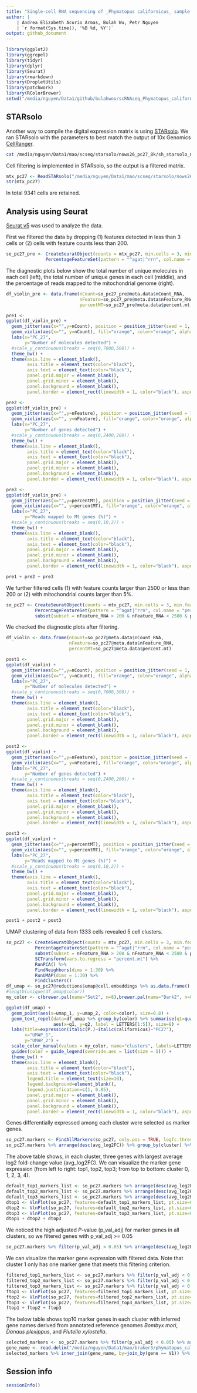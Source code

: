```yaml
---
title: "Single-cell RNA sequencing of _Phymatopus californicus_ sample PC27 with STARsolo"
author: | 
    | Andrea Elizabeth Acurio Armas, Bulah Wu, Petr Nguyen
    | `r format(Sys.time(), '%B %d, %Y')`
output: github_document
---
```


```r
library(ggplot2)
library(ggrepel)
library(tidyr)
library(dplyr)
library(Seurat)
library(rmarkdown)
library(DropletUtils)
library(patchwork)
library(RColorBrewer)
setwd("/media/nguyen/Data1/github/bulahwoo/scRNAseq_Phymatopus_californicus")
```

## STARsolo
Another way to compile the digital expression matrix is using [STARsolo](https://github.com/alexdobin/STAR/blob/master/docs/STARsolo.md). We ran STARsolo with the parameters to best match the output of 10x Genomics [CellRanger](https://www.10xgenomics.com/support/software/cell-ranger/latest).

```bash
cat /media/nguyen/Data1/mao/scseq/starsolo/nows26_pc27_8k/sh_starsolo_nows26_pc27_8k.sh
```

Cell filtering is implemented in STARsolo, so the output is a filtered matrix.

```r
mtx_pc27 <- ReadSTARsolo("/media/nguyen/Data1/mao/scseq/starsolo/nows26_pc27_8k/Solo.out/Gene/filtered")
str(mtx_pc27)
```

In total 9341 cells are retained.

## Analysis using Seurat

[Seurat v5](https://satijalab.org/seurat) was used to analyze the data.

First we filtered the data by dropping (1) features detected in less than 3 cells or (2) cells with feature counts less than 200.

```r
so_pc27_pre <- CreateSeuratObject(counts = mtx_pc27, min.cells = 3, min.features = 200, project = "pc27") %>%
               PercentageFeatureSet(pattern = "^agat|^rrn", col.name = "percent.mt")
```

The diagnostic plots below show the total number of unique molecules in each cell (left), the total number of unique genes in each cell (middle), and the percentage of reads mapped to the mitochondrial genome (right).

```r
df_violin_pre <- data.frame(nCount=so_pc27_pre@meta.data$nCount_RNA,
                            nFeature=so_pc27_pre@meta.data$nFeature_RNA,
                            percentMT=so_pc27_pre@meta.data$percent.mt)

pre1 <-
ggplot(df_violin_pre) +
  geom_jitter(aes(x="",y=nCount), position = position_jitter(seed = 1, width = 0.5), size=0.3, color="cornflowerblue", alpha=0.5) +
  geom_violin(aes(x="", y=nCount), fill="orange", color="orange", alpha=0.5) +
  labs(x="PC_27",
       y="Number of molecules detected") +
  #scale_y_continuous(breaks = seq(0,7000,500)) +
  theme_bw() +
  theme(axis.line = element_blank(),
        axis.title = element_text(color="black"),
        axis.text = element_text(color="black"),
        panel.grid.major = element_blank(),
        panel.grid.minor = element_blank(),
        panel.background = element_blank(),
        panel.border = element_rect(linewidth = 1, color="black"), aspect.ratio = 1)

pre2 <-
ggplot(df_violin_pre) +
  geom_jitter(aes(x="",y=nFeature), position = position_jitter(seed = 1, width = 0.5), size=0.3, color="cornflowerblue", alpha=0.5) +
  geom_violin(aes(x="", y=nFeature), fill="orange", color="orange", alpha=0.5) +
  labs(x="PC_27",
       y="Number of genes detected") +
  #scale_y_continuous(breaks = seq(0,2400,200)) +
  theme_bw() +
  theme(axis.line = element_blank(),
        axis.title = element_text(color="black"),
        axis.text = element_text(color="black"),
        panel.grid.major = element_blank(),
        panel.grid.minor = element_blank(),
        panel.background = element_blank(),
        panel.border = element_rect(linewidth = 1, color="black"), aspect.ratio = 1)

pre3 <-
ggplot(df_violin_pre) +
  geom_jitter(aes(x="",y=percentMT), position = position_jitter(seed = 1, width = 0.5), size=0.3, color="cornflowerblue", alpha=0.5) +
  geom_violin(aes(x="", y=percentMT), fill="orange", color="orange", alpha=0.5) +
  labs(x="PC_27",
       y="Reads mapped to Mt genes (%)") +
  #scale_y_continuous(breaks = seq(0,10,2)) +
  theme_bw() +
  theme(axis.line = element_blank(),
        axis.title = element_text(color="black"),
        axis.text = element_text(color="black"),
        panel.grid.major = element_blank(),
        panel.grid.minor = element_blank(),
        panel.background = element_blank(),
        panel.border = element_rect(linewidth = 1, color="black"), aspect.ratio = 1)

pre1 + pre2 + pre3
```

We further filtered cells (1) with feature counts larger than 2500 or less than 200 or (2) with mitochondrial counts larger than 5%.

```r
so_pc27 <- CreateSeuratObject(counts = mtx_pc27, min.cells = 3, min.features = 200, project = "pc27") %>%
           PercentageFeatureSet(pattern = "^agat|^rrn", col.name = "percent.mt") %>%
           subset(subset = nFeature_RNA > 200 & nFeature_RNA < 2500 & percent.mt < 5)
```

We checked the diagnostic plots after filtering.

```r
df_violin <- data.frame(nCount=so_pc27@meta.data$nCount_RNA,
                        nFeature=so_pc27@meta.data$nFeature_RNA,
                        percentMT=so_pc27@meta.data$percent.mt)

post1 <-
ggplot(df_violin) +
  geom_jitter(aes(x="",y=nCount), position = position_jitter(seed = 1, width = 0.5), size=0.3, color="cornflowerblue", alpha=0.5) +
  geom_violin(aes(x="", y=nCount), fill="orange", color="orange", alpha=0.5) +
  labs(x="PC_27",
       y="Number of molecules detected") +
  #scale_y_continuous(breaks = seq(0,7000,500)) +
  theme_bw() +
  theme(axis.line = element_blank(),
        axis.title = element_text(color="black"),
        axis.text = element_text(color="black"),
        panel.grid.major = element_blank(),
        panel.grid.minor = element_blank(),
        panel.background = element_blank(),
        panel.border = element_rect(linewidth = 1, color="black"), aspect.ratio = 1)

post2 <-
ggplot(df_violin) +
  geom_jitter(aes(x="",y=nFeature), position = position_jitter(seed = 1, width = 0.5), size=0.3, color="cornflowerblue", alpha=0.5) +
  geom_violin(aes(x="", y=nFeature), fill="orange", color="orange", alpha=0.5) +
  labs(x="PC_27",
       y="Number of genes detected") +
  #scale_y_continuous(breaks = seq(0,2400,200)) +
  theme_bw() +
  theme(axis.line = element_blank(),
        axis.title = element_text(color="black"),
        axis.text = element_text(color="black"),
        panel.grid.major = element_blank(),
        panel.grid.minor = element_blank(),
        panel.background = element_blank(),
        panel.border = element_rect(linewidth = 1, color="black"), aspect.ratio = 1)

post3 <-
ggplot(df_violin) +
  geom_jitter(aes(x="",y=percentMT), position = position_jitter(seed = 1, width = 0.5), size=0.3, color="cornflowerblue", alpha=0.5) +
  geom_violin(aes(x="", y=percentMT), fill="orange", color="orange", alpha=0.5) +
  labs(x="PC_27",
       y="Reads mapped to Mt genes (%)") +
  #scale_y_continuous(breaks = seq(0,10,2)) +
  theme_bw() +
  theme(axis.line = element_blank(),
        axis.title = element_text(color="black"),
        axis.text = element_text(color="black"),
        panel.grid.major = element_blank(),
        panel.grid.minor = element_blank(),
        panel.background = element_blank(),
        panel.border = element_rect(linewidth = 1, color="black"), aspect.ratio = 1)

post1 + post2 + post3
```

UMAP clustering of data from 1333 cells revealed 5 cell clusters.

```r
so_pc27 <- CreateSeuratObject(counts = mtx_pc27, min.cells = 3, min.features = 200, project = "pc27") %>%
           PercentageFeatureSet(pattern = "^agat|^rrn", col.name = "percent.mt") %>%
           subset(subset = nFeature_RNA > 200 & nFeature_RNA < 2500 & percent.mt < 5) %>%
           SCTransform(vars.to.regress = "percent.mt") %>%
           RunPCA() %>%
           FindNeighbors(dims = 1:30) %>%
           RunUMAP(dims = 1:30) %>%
           FindClusters()
df_umap <- so_pc27@reductions$umap@cell.embeddings %>% as.data.frame() %>% cbind(color=so_pc27@meta.data$seurat_clusters)
#length(unique(df_umap$color))
my_color <- c(brewer.pal(name="Set2", n=8),brewer.pal(name="Dark2", n=8))[c(1,3,2,4,5)]

ggplot(df_umap) +
  geom_point(aes(x=umap_1, y=umap_2, color=color), size=0.8) +
  geom_text_repel(data=df_umap %>% group_by(color) %>% summarise(q1=quantile(umap_1, 0.5), q2=quantile(umap_2, 0.5)),
                  aes(x=q1, y=q2, label = LETTERS[1:5]), size=8) +
  labs(title=expression(italic(P.)~italic(californicus)~"PC27"),
       x="UMAP_1",
       y="UMAP_2") +
  scale_color_manual(values = my_color, name="clusters", labels=LETTERS[1:5]) +
  guides(color = guide_legend(override.aes = list(size = 5))) +
  theme_bw() +
  theme(axis.line = element_blank(),
        axis.title = element_text(color="black"),
        axis.text = element_text(color="black"),
        legend.title = element_text(size=10),
        legend.background=element_blank(),
        legend.justification=c(1, 0.85),
        panel.grid.major = element_blank(),
        panel.grid.minor = element_blank(),
        panel.background = element_blank(),
        panel.border = element_rect(linewidth = 1, color="black"), aspect.ratio = 1)
```

Genes differentially expressed among each cluster were selected as marker genes.

```r
so_pc27.markers <- FindAllMarkers(so_pc27, only.pos = TRUE, logfc.threshold = 0.25)
so_pc27.markers %>% arrange(desc(avg_log2FC)) %>% group_by(cluster) %>% dplyr::slice(1:3) %>% as.data.frame()
```

The above table shows, in each cluster, three genes with largest average log2 fold-change value (avg_log2FC). We can visualize the marker gene expression (from left to right: top1, top2, top3; from top to bottom: cluster 0, 1, 2, 3, 4).

```r
default_top1_markers_list <- so_pc27.markers %>% arrange(desc(avg_log2FC)) %>% group_by(cluster) %>% dplyr::slice(1:1) %>% pull(gene)
default_top2_markers_list <- so_pc27.markers %>% arrange(desc(avg_log2FC)) %>% group_by(cluster) %>% dplyr::slice(2:2) %>% pull(gene)
default_top3_markers_list <- so_pc27.markers %>% arrange(desc(avg_log2FC)) %>% group_by(cluster) %>% dplyr::slice(3:3) %>% pull(gene)
dtop1 <- VlnPlot(so_pc27, features=default_top1_markers_list, pt.size=0.2, stack=T, flip=T) + NoLegend()
dtop2 <- VlnPlot(so_pc27, features=default_top2_markers_list, pt.size=0.2, stack=T, flip=T) + NoLegend()
dtop3 <- VlnPlot(so_pc27, features=default_top3_markers_list, pt.size=0.2, stack=T, flip=T) + NoLegend()
dtop1 + dtop2 + dtop3
```

We noticed the high adjusted _P_-value (p_val_adj) for marker genes in all clusters, so we filtered genes with p_val_adj >= 0.05

```r
so_pc27.markers %>% filter(p_val_adj < 0.05) %>% arrange(desc(avg_log2FC)) %>% group_by(cluster) %>% dplyr::slice(1:3) %>% as.data.frame()
```

We can visualize the marker gene expression with filtered data. Note that cluster 1 only has one marker gene that meets this filtering criterion.

```r
filtered_top1_markers_list <- so_pc27.markers %>% filter(p_val_adj < 0.05) %>% arrange(desc(avg_log2FC)) %>% group_by(cluster) %>% dplyr::slice(1:1) %>% pull(gene)
filtered_top2_markers_list <- so_pc27.markers %>% filter(p_val_adj < 0.05) %>% arrange(desc(avg_log2FC)) %>% group_by(cluster) %>% dplyr::slice(2:2) %>% pull(gene)
filtered_top3_markers_list <- so_pc27.markers %>% filter(p_val_adj < 0.05) %>% arrange(desc(avg_log2FC)) %>% group_by(cluster) %>% dplyr::slice(3:3) %>% pull(gene)
ftop1 <- VlnPlot(so_pc27, features=filtered_top1_markers_list, pt.size=0.2, stack=T, flip=T) + NoLegend()
ftop2 <- VlnPlot(so_pc27, features=filtered_top2_markers_list, pt.size=0.2, stack=T, flip=T) + NoLegend()
ftop3 <- VlnPlot(so_pc27, features=filtered_top3_markers_list, pt.size=0.2, stack=T, flip=T) + NoLegend()
ftop1 + ftop2 + ftop3
```

The below table shows top10 marker genes in each cluster with inferred gene names derived from annotated reference genomes _Bombyx mori_, _Danaus plexippus_, and _Plutella xylostella_.

```r
selected_markers <- so_pc27.markers %>% filter(p_val_adj < 0.05) %>% arrange(desc(avg_log2FC)) %>% group_by(cluster) %>% dplyr::slice(1:10)
gene_name <- read.delim("/media/nguyen/Data1/mao/braker3/phymatopus_californicus/genome_mao/annotation/gene_name/anno_combo_mito", header = F)
selected_markers %>% inner_join(gene_name, by=join_by(gene == V1)) %>% select(!c(V2,V3,V5,V6,V7,V8)) %>% rename(V4="Bombyx_mori") %>% as.data.frame()
```

## Session info

```r
sessionInfo()
```
